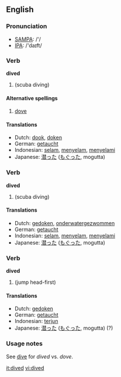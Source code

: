 ==English==

=== Pronunciation ===
*[[w:SAMPA|SAMPA]]: /'/
*[[w:IPA|IPA]]: /'daɪft/

===Verb===
'''dived'''

# {{simple past of|dive}} (scuba diving)

====Alternative spellings====
#{{US}} [[dove]]

====Translations====
*Dutch: [[dook]], [[doken]]
*German: [[getaucht]]
*Indonesian: [[selam]], [[selam|menyelam]], [[selam|menyelami]]
*Japanese: [[潜った]] ([[もぐった]], mogutta)

===Verb===
'''dived'''

# {{past participle of|dive}} (scuba diving)

====Translations====
*Dutch: [[gedoken]], [[onderwatergezwommen]]
*German: [[getaucht]]
*Indonesian: [[selam]], [[selam|menyelam]], [[selam|menyelami]]
*Japanese: [[潜った]] ([[もぐった]], mogutta)

===Verb===
'''dived'''

# {{past participle of|dive}} (jump head-first)

==== Translations ====
*Dutch: [[gedoken]]
*German: [[getaucht]]
*Indonesian: [[terjun]]
*Japanese: [[潜った]] ([[もぐった]], mogutta) (?)

===Usage notes===
See [[dive]] for ''dived'' vs. ''dove''.

[[it:dived]]
[[vi:dived]]
